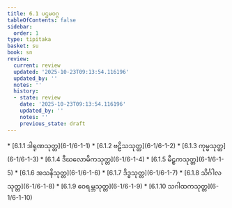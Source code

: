 ```yaml
---
title: 6.1 ပဌမဝဂ္ဂ
tableOfContents: false
sidebar:
  order: 1
type: tipitaka
basket: su
book: sn
review:
  current: review
  updated: '2025-10-23T09:13:54.116196'
  updated_by: ''
  notes: ''
  history:
  - state: review
    date: '2025-10-23T09:13:54.116196'
    updated_by: ''
    notes: ''
    previous_state: draft
---
```



<ReviewStatus review={frontmatter.review} showDetails={true} />

<HypothesisAnnotation frontmatter={frontmatter} />

<DynamicBreadcrumb />



<TableOfContents book="sn" section="6.1">
* [6.1.1 ဒါရုဏသုတ္တ](6-1/6-1-1)
* [6.1.2 ဗဠိသသုတ္တ](6-1/6-1-2)
* [6.1.3 ကုမ္မသုတ္တ](6-1/6-1-3)
* [6.1.4 ဒီဃလောမိကသုတ္တ](6-1/6-1-4)
* [6.1.5 မီဠှကသုတ္တ](6-1/6-1-5)
* [6.1.6 အသနိသုတ္တ](6-1/6-1-6)
* [6.1.7 ဒိဒ္ဓသုတ္တ](6-1/6-1-7)
* [6.1.8 သိင်္ဂါလသုတ္တ](6-1/6-1-8)
* [6.1.9 ဝေရမ္ဘသုတ္တ](6-1/6-1-9)
* [6.1.10 သဂါထကသုတ္တ](6-1/6-1-10)
</TableOfContents>